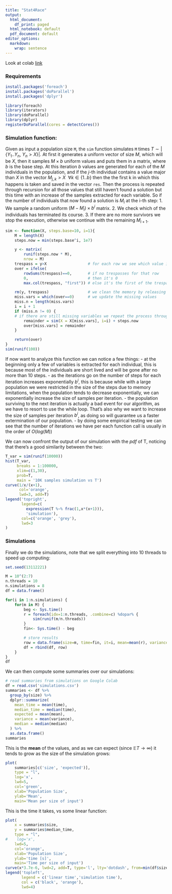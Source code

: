 ```yaml
---
title: "Stat4Race"
output:
  html_document:
    df_print: paged
  html_notebook: default
  pdf_document: default
editor_options: 
  markdown: 
    wrap: sentence
---
```


Look at colab [link](https://colab.research.google.com/drive/1CMkKzX2K0-l90rAZXl9V1RST_YEOKAzr?usp=sharing)

### Requirements

```r
install.packages('foreach')
install.packages('doParallel')
install.packages('dplyr')

library(foreach)
library(iterators)
library(doParallel) 
library(dplyr)
registerDoParallel(cores = detectCores())
```

### Simulation function:

Given as input a population size `M`, the `sim` function simulates `M` times $T \sim |\{Y_1..Y_n, \ Y_n > X\}|$.
At first it generates a uniform vector of size $M$, which will be $X$, then it samples $M \times b$ uniform values and puts them in a matrix, where $b$ is the base step.
At this iteration $b$ values are generated for each of the $M$ individuals in the population, and if the $j$-th individual contains a value major than $X$ in the vector $M_{j,k} > X \ \ \forall k \in \{1..b\}$ then the the first k in which this happens is taken and saved in the vector `res`.
Then the process is repeated through recursion for all those values that still haven't found a solution but this time with an increase of the samples extracted for each variable.
So if the number of individuals that now found a solution is $M_i$ at the i-th step: 1.
We sample a random uniform $(M-M_i) \times b^i$ matrix.
2.
We check which of the individuals has terminated its course.
3.
If there are no more survivors we stop the execution, otherwise we continue with the remaining $M_{i+1}$.

```r
sim <- function(X, steps.base=10, i=1){
    M = length(X)
    steps.now = min(steps.base^i, 1e7)

    y <- matrix(
        runif(steps.now * M), 
        nrow = M)
    trespass = y>X                  # for each row we see which value is over its X
    over = ifelse(
        rowSums(trespass)==0,       # if no trespasses for that row
        0,                          # then it's 0
        max.col(trespass, "first")) # else it's the first of the trespasses

    rm(y, trespass)                 # we clean the memory by releasing unused vectors
    miss.vars = which(over==0)      # we update the missing values
    miss.n = length(miss.vars)                     
    i = i + 1
    if (miss.n != 0) {
    # if there are still missing variables we repeat the process through recursion
        remainder = sim(X = X[miss.vars], i=i) + steps.now
        over[miss.vars] = remainder
    }

    return(over)
}
sim(runif(100))
```

If now want to analyze this function we can notice a few things: - at the beginning only a few of variables is extracted for each individual, this is because most of the individuals are short lived and will be gone after no more than 10 steps.
- as the iterations go on the number of steps for each iteration increases exponentially $b^i$, this is because while with a large population we were restricted in the size of the steps due to memory limitations, when the population tends to decrease exponentially, we can exponentially increase the size of samples per iteration.
- the population surviving to the next iteration is actually a bad event for our algorithm, as we have to resort to use the while loop.
That's also why we want to increase the size of samples per iteration $b^i$, as doing so will guarantee us a faster extermination of our population.
- by doing some empirical testing we can see that the number of iterations we have per each function call is usually in the order of $O(log(M))$

We can now confront the output of our simulation with the $pdf$ of T, noticing that there's a good similarity between the two:

```r
T_var = sim(runif(10000))
hist(T_var, 
     breaks = 1:100000, 
     xlim=c(1,30), 
     prob=T,
     main = '10K samples simulation vs T')
curve(1/x/(x+1), 
      col='orange', 
      lwd=3, add=T)
legend('topright', 
       legend=c(
         expression(T %~% frac(1,x*(x+1))),
         'simulation'),
       col=c('orange', 'grey'),
       lwd=3
)
```


### Simulations

Finally we do the simulations, note that we split everything into 10 threads to speed up computing:

```r
set.seed(13112221)

M = 10^(2:7)
n.threads = 10
n.simulations = 8
df = data.frame()

for(i in 1:n.simulations) {
    for(m in M) {
        beg <- Sys.time()
        r = foreach(idx=1:n.threads, .combine=c) %dopar% {
            sim(runif(m/n.threads))
        }
        fin<- Sys.time() - beg

        # store results
        row = data.frame(size=m, time=fin, it=i, mean=mean(r), variance=var(r), median=median(r))
        df = rbind(df, row)
    }
}
df
```

We can then compute some summaries over our simulations:
```r
# read summaries from simulations on Google Colab
df = read.csv('simulations.csv') 
summaries <- df %>%
  group_by(size) %>%
  dplyr::summarize(
    mean_time = mean(time),
    median_time = median(time),
    expected = mean(mean),
    variance = mean(variance),
    median = median(median)
  ) %>%
  as.data.frame()
summaries
```


This is the **mean** of the values, and as we can expect (since $\mathbb{E}T \to \infty$) it tends to grow as the size of the simulation grows:

```r
plot(
    summaries[c('size', 'expected')],
    type = "l", 
    log='x',
    lwd=5, 
    col='green', 
    xlab='Population Size', 
    ylab='Mean', 
    main='Mean per size of input')

```
This is the time it takes, vs some linear function:

```r
plot(
    x = summaries$size,
    y = summaries$median_time,
    type = "l", 
#    log='x',
    lwd=5, 
    col='orange', 
    xlab='Population Size', 
    ylab='time [s]', 
    main='Time per size of input')
curve(x*3.7e-6, lwd=2, add=T, type='l', lty='dotdash', from=min(df$size), to=max(df$size))
legend('topleft',
       legend = c('linear time','simulation time'),
       col = c('black', 'orange'),
       lwd=4)

```

